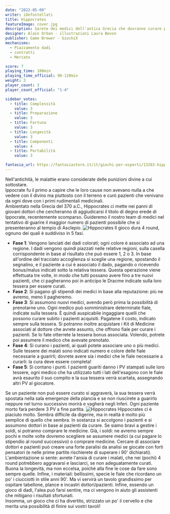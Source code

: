 ```yaml
---
date: "2022-05-09"
writer: iDefustellati
title: Hippocrates
featureImage: cover.jpg
description: Sarete dei medici dell'antica Grecia che dovranno curare pazienti e diventare eredi di Hippocrates!
designer: Alain Orban - illustrazioni Laura Bevon
publisher: Game Brewer - GiochiX
mechanisms:
  - Piazzamento dadi
  - contratti
  - Mercato

score: 7
playing_time: 100min
playing_time_official: 90-120min
weight: 3
player_count: 3
player_count_official: "1-4"

sidebar_votes:
  - title: Complessità
    value: 3
  - title: Preparazione
    value: 3
  - title: Fortuna
    value: 3
  - title: Longevità
    value: 3
  - title: Componenti
    value: 4
  - title: Portabilità
    value: 3

fantasia_url: https://fantasiastore.it/it/giochi-per-esperti/13283-hippocrates.html
---
```


<Setting>
  Nell'antichità, le malattie erano considerate delle punizioni divine a cui
  sottostare.
  <br />
  Ippocrate fu il primo a capire che le loro cause non avevano nulla a che
  vedere con il divino ma piuttosto con il terreno e curò pazienti che venivano
  da ogni dove con i primi rudimentali medicinali.
  <br />
  Ambientato nella Grecia del 370 a.C., Hippocrates ci mette nei panni di
  giovani dottori che cercheranno di aggiudicarsi il titolo di degno erede di
  Ippocrate, recentemente scomparso. Guideremo il nostro team di medici nel
  tentativo di guarire il maggior numero di pazienti possibile che si
  presenteranno al tempio di Asclepio.
</Setting>

<img src="./game1.png" alt="Hippocrates" />

<Rules>
  Il gioco dura 4 round, ognuno dei quali è suddiviso in 5 fasi.
  <ul>
    <li>
      <strong>Fase 1</strong>: Vengono lanciati dei dadi colorati; ogni colore è
      associato ad una regione. I dadi vengono quindi piazzati nelle relative
      regioni, sulla casella corrispondente in base al risultato che può essere
      1, 2 o 3. In base all'ordine del tracciato accoglienza si sceglie una
      regione, spostando il segnalino, e il paziente a cui è associato il dado,
      pagando o ricevendo bonus/malus indicati sotto la relativa tessera. Questa
      operazione viene effettuata tre volte, in modo che tutti possano avere
      fino a tre nuovi pazienti, che ci pagheranno poi in anticipo le Dracme
      indicate sulla loro tessera per essere curati.
    </li>
    <li>
      <strong>Fase 2</strong>: Si pagano gli stipendi dei medici in base alla
      reputazione: più ne avremo, meno li pagheremo.
    </li>
    <li>
      <strong>Fase 3</strong>: Si assumono nuovi medici, avendo però prima la
      possibilità di prenotarne uno. Ogni medico può somministrare determinate
      fiale, indicate sulla tessera. È quindi auspicabile ingaggiare quelli che
      possono curare subito i pazienti acquisiti. Pagatene il costo, indicato
      sempre sulla tessera. Si potranno inoltre acquistare i Kit di Medicine
      associati al dottore che avrete assunto, che offrono fiale per curare i
      pazienti. Se lo fate otterrete la tessera bonus associata. Volendo,
      potrete poi assumere il medico che avevate prenotato.
    </li>
    <li>
      <strong>Fase 4</strong>: Si curano i pazienti, ai quali potete associare
      uno o più medici. Sulle tessere dei malati sono indicati numero e colore
      delle fiale necessarie a guarirli; dovrete avere sia i medici che le fiale
      necessarie a curarli: la cura deve essere completa!
    </li>
    <li>
      <strong>Fase 5</strong>: Si contano i punti. I pazienti guariti danno i PV
      stampati sulle loro tessere, ogni medico che ha utilizzato tutti i lati
      dell'esagono con le fiale avrà esaurito il suo compito e la sua tessera
      verrà scartata, assegnando altri PV al giocatore.
    </li>
  </ul>
  Se un paziente non può essere curato si aggraverà, la sua tessera verrà
  spostata nella sala emergenze della plancia e se non riuscirete a guarirlo
  neppure nel turno successivo morirà e vagherà negli Inferi. Ogni paziente
  morto farà perdere 3 PV a fine partita.
</Rules>

<img src="./game2.png" alt="Hippocrates" />

<Feedback>
  Hippocrates ci è piaciuto molto. Sembra difficile da digerire, ma in realtà è
  molto più semplice di quello che sembra. In sostanza si accolgono i pazienti e
  si assumono dottori in base ai pazienti da curare. Se siamo bravi a gestire i
  soldi, si potranno comprare le medicine. Già, i soldi: ne avremo sempre pochi
  e molte volte dovremo scegliere se assumere medici (a cui pagare lo stipendio
  al round successivo) o comprare medicine. Cercare di associare dottori e
  pazienti può creare una forte paralisi da analisi se giocate con forti
  pensatori (e nelle prime partite rischierete di superare i 90' dichiarati).
  <br />
  L'ambientazione si sente: avrete l'ansia di curare i malati, che nei (pochi) 4
  round potrebbero aggravarsi e lasciarci, se non adeguatamente curati. Buona la
  longevità, ma non eccelsa, poiché alla fine le cose da fare sono sempre
  quelle. Infine, i materiali: bellissimi, specie le fiale che ricordano un po'
  i ciucciotti in stile anni 90'. Ma vi servirà un tavolo grandissimo per
  ospitare tabellone, plance e incastri dottori/pazienti. Infine, essendo un
  gioco di dadi, l'alea può farsi sentire, ma ci vengono in aiuto gli assistenti
  che mitigano i risultati sfortunati.
  <br />
  Insomma, un gioco che ci ha divertito, strizzato un po' il cervello e che
  merita una possibilità di finire sui vostri tavoli!
</Feedback>

<Instagram id="CdVfmzQjhmX" />
